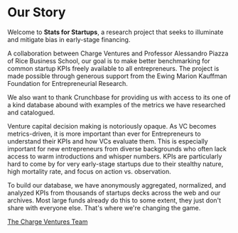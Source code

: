 # Our Story

Welcome to **Stats for Startups**, a research project that seeks to illuminate and mitigate bias in early-stage financing.

A collaboration between Charge Ventures and Professor Alessandro Piazza of Rice Business School, our goal is to make better benchmarking for common startup KPIs freely available to all entrepreneurs. The project is made possible through generous support from the Ewing Marion Kauffman Foundation for Entrepreneurial Research.

We also want to thank Crunchbase for providing us with access to its one of a kind database abound with examples of the metrics we have researched and catalogued.

Venture capital decision making is notoriously opaque. As VC becomes metrics-driven, it is more important than ever for Entrepreneurs to understand their KPIs and how VCs evaluate them. This is especially important for new entrepreneurs from diverse backgrounds who often lack access to warm introductions and whisper numbers. KPIs are particularly hard to come by for very early-stage startups due to their stealthy nature, high mortality rate, and focus on action vs. observation.

To build our database, we have anonymously aggregated, normalized, and analyzed KPIs from thousands of startups decks across the web and our archives. Most large funds already do this to some extent, they just don't share with everyone else. That's where we're changing the game.

[The Charge Ventures Team](https://charge.vc)

